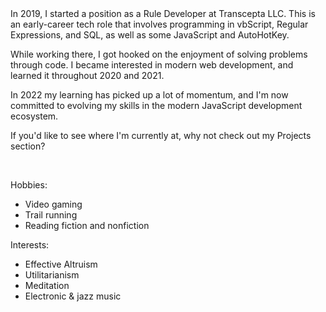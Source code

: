 
<ExpandCollapse title="Professional / Software background">
In 2019, I started a position as a Rule Developer at Transcepta LLC. This is an early-career tech role that involves programming in vbScript, Regular Expressions, and SQL, as well as some JavaScript and AutoHotKey.

While working there, I got hooked on the enjoyment of solving problems through code. I became interested in modern web development, and learned it throughout 2020 and 2021.

In 2022 my learning has picked up a lot of momentum, and I'm now committed to evolving my skills in the modern JavaScript development ecosystem.

If you'd like to see where I'm currently at, why not check out my <Link to="/projects">Projects</Link> section?

</ExpandCollapse>

<br />

<ExpandCollapse title="Random info">

Hobbies:

- Video gaming
- Trail running
- Reading fiction and nonfiction

Interests:

- Effective Altruism
- Utilitarianism
- Meditation
- Electronic & jazz music

</ExpandCollapse>
